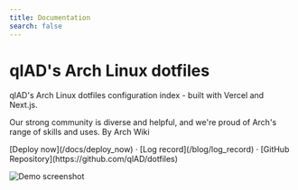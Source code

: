 ```yaml
---
title: Documentation
search: false
---
```



<h1 className="text-center font-extrabold md:text-5xl mt-8">qlAD's Arch Linux dotfiles</h1>

<p className="text-center text-lg mb-2 text-gray-600 md:text-2xl">qlAD's Arch Linux dotfiles configuration index - built with Vercel and Next.js.</p>

Our strong community is diverse and helpful, and we're proud of Arch's range of skills and uses.  By Arch Wiki

<p className="mt-8 text-center">
  [Deploy now](/docs/deploy_now) · [Log record](/blog/log_record) · [GitHub Repository](https://github.com/qlAD/dotfiles)
</p>

![Demo screenshot](../../public/images/demo.png)
